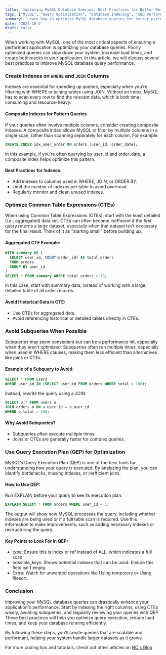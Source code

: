 ```yaml
---
title: 'Improving MySQL Database Queries: Best Practices for Better Performance'
tags: ["MySQL", "Query Optimization", "Database Indexing", "SQL Performance", "Common Table Expressions (CTEs)", "Subquery Optimization", "Query Execution Plan (QEP)", "SQL Best Practices", "Database Performance Tuning", "MySQL Indexing"]
summary: 'Learn how to optimize MySQL database queries for better performance. Tips include using indexes, optimizing CTEs, avoiding subqueries, and analyzing queries with QEP'
date: '2024-10-2'
draft: false
---
```


When working with MySQL, one of the most critical aspects of ensuring a performant application is optimizing your database queries. Poorly optimized queries can slow down your system, increase load times, and create bottlenecks in your application. In this article, we will discuss several best practices to improve MySQL database query performance.

### Create Indexes on `WHERE` and `JOIN` Columns
Indexes are essential for speeding up queries, especially when you're filtering with WHERE or joining tables using JOIN. Without an index, MySQL has to scan every row to find the relevant data, which is both time-consuming and resource-heavy.

#### Composite Indexes for Pattern Queries
If your queries often involve multiple columns, consider creating composite indexes. A composite index allows MySQL to filter by multiple columns in a single scan, rather than scanning separately for each column. For example:

```sql
CREATE INDEX idx_user_order ON orders (user_id, order_date);
```

In this example, if you're often querying by user_id and order_date, a composite index helps optimize this pattern.

#### Best Practices for Indexes:
- Add indexes to columns used in WHERE, JOIN, or ORDER BY.
- Limit the number of indexes per table to avoid overhead.
- Regularly monitor and clean unused indexes.

### Optimize Common Table Expressions (CTEs)
When using Common Table Expressions (CTEs), start with the least detailed (i.e., aggregated) data set. CTEs can often become inefficient if the first query returns a large dataset, especially when that dataset isn’t necessary for the final result. Think of it as "starting small" before building up.

#### Aggregated CTE Example:
```sql
WITH summary AS (
  SELECT user_id, COUNT(order_id) AS total_orders
  FROM orders
  GROUP BY user_id
)
SELECT * FROM summary WHERE total_orders > 10;
```
In this case, start with summary data, instead of working with a large, detailed table of all order records.

#### Avoid Historical Data in CTE:
- Use CTEs for aggregated data.
- Avoid referencing historical or detailed tables directly in CTEs.

### Avoid Subqueries When Possible
Subqueries may seem convenient but can be a performance hit, especially when they aren't optimized. Subqueries often run multiple times, especially when used in WHERE clauses, making them less efficient than alternatives like joins or CTEs.

#### Example of a Subquery to Avoid:
```sql
SELECT * FROM users
WHERE user_id IN (SELECT user_id FROM orders WHERE total > 100);
```
Instead, rewrite the query using a JOIN:
```sql
SELECT u.* FROM users u
JOIN orders o ON u.user_id = o.user_id
WHERE o.total > 100;
```

#### Why Avoid Subqueries?
- Subqueries often execute multiple times.
- Joins or CTEs are generally faster for complex queries.

### Use Query Execution Plan (QEP) for Optimization
MySQL’s Query Execution Plan (QEP) is one of the best tools for understanding how your query is executed. By analyzing the plan, you can identify bottlenecks, missing indexes, or inefficient joins.

#### How to Use QEP:
Run EXPLAIN before your query to see its execution plan:

```sql
EXPLAIN SELECT * FROM orders WHERE user_id = 1;
```

The output will show how MySQL processes the query, including whether indexes are being used or if a full table scan is required. Use this information to make improvements, such as adding necessary indexes or restructuring the query.

#### Key Points to Look For in QEP:
- type: Ensure this is index or ref instead of ALL, which indicates a full scan.
- possible_keys: Shows potential indexes that can be used. Ensure this field isn't empty.
- Extra: Watch for unwanted operations like Using temporary or Using filesort.

### Conclusion
Improving your MySQL database queries can drastically enhance your application's performance. Start by indexing the right columns, using CTEs wisely, avoiding subqueries, and regularly reviewing your queries with QEP. These best practices will help you optimize query execution, reduce load times, and keep your database running efficiently.

By following these steps, you’ll create queries that are scalable and performant, helping your system handle larger datasets as it grows.

For more coding tips and tutorials, check out other articles on [NC's Blog](http://nc-andriansyah.me).